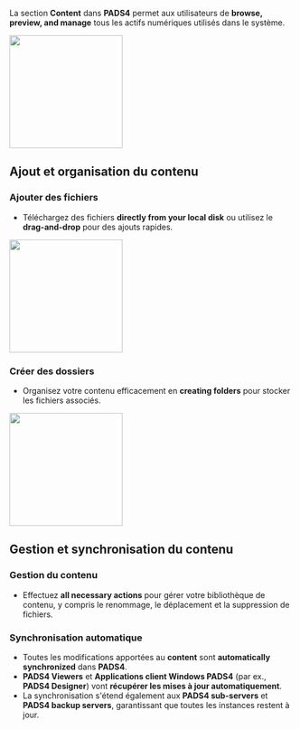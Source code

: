 La section **Content** dans **PADS4** permet aux utilisateurs de **browse, preview, and manage** tous les actifs numériques utilisés dans le système.

<img height="200" src="/images/ctrl-centre/content-library.png" />

## **Ajout et organisation du contenu**

### **Ajouter des fichiers**

* Téléchargez des fichiers **directly from your local disk** ou utilisez le **drag-and-drop** pour des ajouts rapides.

<img height="200" src="/images/ctrl-centre/content-library-files.png" />

### **Créer des dossiers**

* Organisez votre contenu efficacement en **creating folders** pour stocker les fichiers associés.

<img height="200" src="/images/ctrl-centre/content-library-folders.png" />

## **Gestion et synchronisation du contenu**

### **Gestion du contenu**

* Effectuez **all necessary actions** pour gérer votre bibliothèque de contenu, y compris le renommage, le déplacement et la suppression de fichiers.

### **Synchronisation automatique**

* Toutes les modifications apportées au **content** sont **automatically synchronized** dans **PADS4**.
* **PADS4 Viewers** et **Applications client Windows PADS4** (par ex., **PADS4 Designer**) vont **récupérer les mises à jour automatiquement**.
* La synchronisation s'étend également aux **PADS4 sub-servers** et **PADS4 backup servers**, garantissant que toutes les instances restent à jour.
